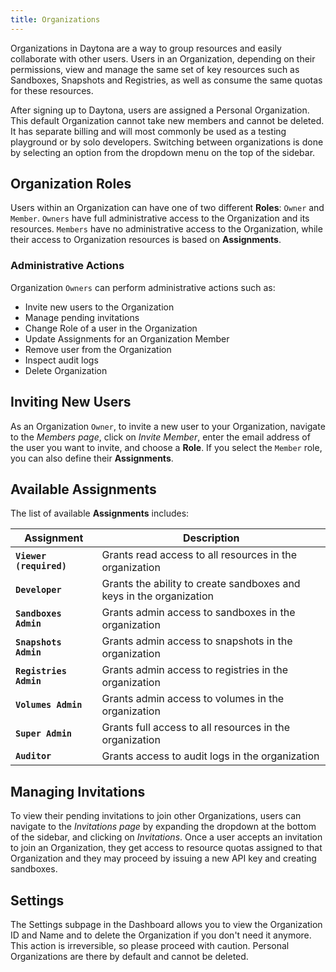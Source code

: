 ```yaml
---
title: Organizations
---
```



Organizations in Daytona are a way to group resources and easily collaborate with other users.
Users in an Organization, depending on their permissions, view and manage the same set of key
resources such as Sandboxes, Snapshots and Registries, as well as consume the same quotas for these resources.

After signing up to Daytona, users are assigned a Personal Organization. This default Organization
cannot take new members and cannot be deleted. It has separate billing and will most commonly be used
as a testing playground or by solo developers. Switching between organizations is done by selecting
an option from the dropdown menu on the top of the sidebar.

## Organization Roles

Users within an Organization can have one of two different **Roles**: `Owner` and `Member`. `Owners` have full
administrative access to the Organization and its resources. `Members` have no administrative access
to the Organization, while their access to Organization resources is based on **Assignments**.

### Administrative Actions

Organization `Owners` can perform administrative actions such as:

- Invite new users to the Organization
- Manage pending invitations
- Change Role of a user in the Organization
- Update Assignments for an Organization Member
- Remove user from the Organization
- Inspect audit logs
- Delete Organization

## Inviting New Users

As an Organization `Owner`, to invite a new user to your Organization, navigate to the _Members page_,
click on _Invite Member_, enter the email address of the user you want to invite, and choose a **Role**.
If you select the `Member` role, you can also define their **Assignments**.

## Available Assignments

The list of available **Assignments** includes:

| Assignment | Description |
|------------|-------------|
| **`Viewer (required)`** | Grants read access to all resources in the organization |
| **`Developer`** | Grants the ability to create sandboxes and keys in the organization |
| **`Sandboxes Admin`** | Grants admin access to sandboxes in the organization |
| **`Snapshots Admin`** | Grants admin access to snapshots in the organization |
| **`Registries Admin`** | Grants admin access to registries in the organization |
| **`Volumes Admin`** | Grants admin access to volumes in the organization |
| **`Super Admin`** | Grants full access to all resources in the organization |
| **`Auditor`** | Grants access to audit logs in the organization |

## Managing Invitations

To view their pending invitations to join other Organizations, users can navigate to the _Invitations
page_ by expanding the dropdown at the bottom of the sidebar, and clicking on _Invitations_. Once a user
accepts an invitation to join an Organization, they get access to resource quotas assigned to that
Organization and they may proceed by issuing a new API key and creating sandboxes.

## Settings

The Settings subpage in the Dashboard allows you to view the Organization ID and Name and to delete the Organization if you don't need it anymore. This action is irreversible, so please proceed with caution. Personal Organizations are there by default and cannot be deleted.
